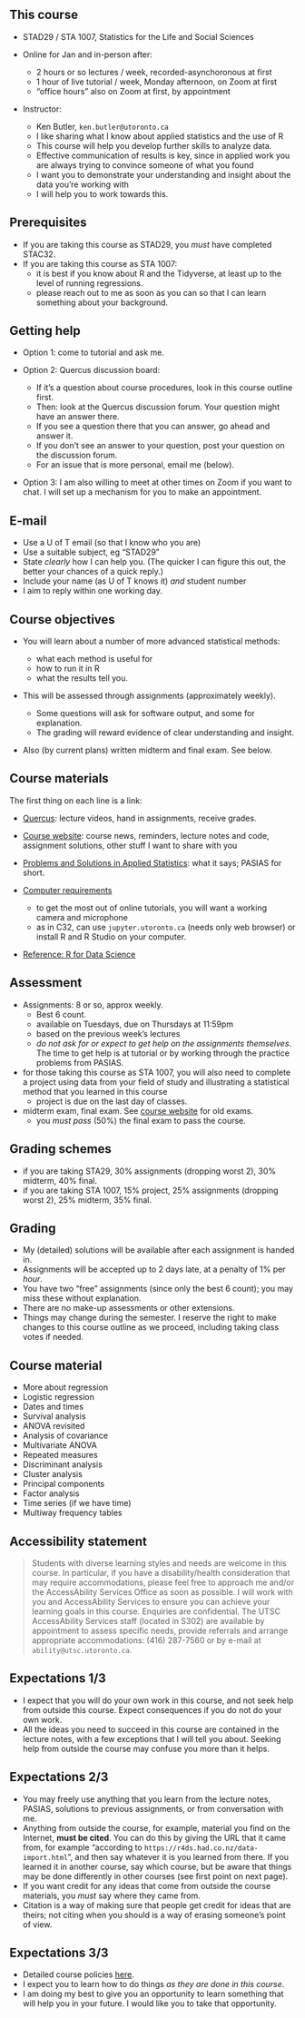 ## This course

-   STAD29 / STA 1007, Statistics for the Life and Social Sciences

-   Online for Jan and in-person after:

    -   2 hours or so lectures / week, recorded-asynchoronous at first
    -   1 hour of live tutorial / week, Monday afternoon, on Zoom at first
    -   "office hours" also on Zoom at first, by appointment

-   Instructor:

    -   Ken Butler, `ken.butler@utoronto.ca`
    -   I like sharing what I know about applied statistics and the use of R
    -   This course will help you develop further skills to analyze data.
    -   Effective communication of results is key, since in applied work you are always trying to convince someone of what you found
    -   I want you to demonstrate your understanding and insight about the data you're working with
    -   I will help you to work towards this.

## Prerequisites

- If you are taking this course as STAD29, you *must* have completed STAC32.
- If you are taking this course as STA 1007: 
  - it is best if you know about R and the Tidyverse, at least up to the level of running regressions.
  - please reach out to me as soon as you can so that I can learn something about your background.



## Getting help

-   Option 1: come to tutorial and ask me.

-   Option 2: Quercus discussion board:

    -   If it's a question about course procedures, look in this course outline first.
    -   Then: look at the Quercus discussion forum. Your question might have an answer there.
    -   If you see a question there that you can answer, go ahead and answer it.
    -   If you don't see an answer to your question, post your question on the discussion forum.
    -   For an issue that is more personal, email me (below).

-   Option 3: I am also willing to meet at other times on Zoom if you want to chat. I will set up a mechanism for you to make an appointment.


## E-mail

-   Use a U of T email (so that I know who you are)
-   Use a suitable subject, eg "STAD29" 
-   State *clearly* how I can help you. (The quicker I can figure this out, the better your chances of a quick reply.)
-   Include your name (as U of T knows it) *and* student number
-   I aim to reply within one working day.

## Course objectives

-   You will learn about a number of more advanced statistical methods:
    - what each method is useful for
    - how to run it in R
    - what the results tell you.

-   This will be assessed through assignments (approximately weekly).

    -   Some questions will ask for software output, and some for explanation.
    -   The grading will reward evidence of clear understanding and insight.

- Also (by current plans) written midterm and final exam. See below.

## Course materials

The first thing on each line is a link:

-   [Quercus](https://q.utoronto.ca/): lecture videos, hand in assignments, receive grades.

-   [Course website](http://ritsokiguess.site/STAD29/): course news, reminders, lecture notes and code, assignment solutions, other stuff I want to share with you

-   [Problems and Solutions in Applied Statistics](http://ritsokiguess.site/pasias/): what it says; PASIAS for short.

-   [Computer requirements](https://www.viceprovoststudents.utoronto.ca/covid-19/tech-requirements-online-learning/)

    -   to get the most out of online tutorials, you will want a working camera and microphone
    -   as in C32, can use `jupyter.utoronto.ca` (needs only web browser) or install R and R Studio on your computer.

-   [Reference: R for Data Science](https://r4ds.had.co.nz/)

## Assessment

-   Assignments: 8 or so, approx weekly.
    - Best 6 count.
    - available on Tuesdays, due on Thursdays at 11:59pm
    - based on the previous week's lectures
    - *do not ask for or expect to get help on the assignments themselves*. The time to get help is at tutorial or by working through the practice problems from PASIAS.
- for those taking this course as STA 1007, you will also need to complete a project using data from your field of study and illustrating a statistical method that you learned in this course
    - project is due on the last day of classes.
- midterm exam, final exam. See [course website](https://ritsokiguess.site/STAD29/old_exams.html) for old exams. 
    - you *must pass* (50%) the final exam to pass the course.

## Grading schemes

- if you are taking STA29, 30% assignments (dropping worst 2), 30% midterm, 40% final.
- if you are taking STA 1007, 15% project, 25% assignments (dropping worst 2), 25% midterm, 35% final.

## Grading

-   My (detailed) solutions will be available after each assignment is handed in.
-   Assignments will be accepted up to 2 days late, at a penalty of 1% per *hour*.
-   You have two "free" assignments (since only the best 6 count); you may miss these without explanation. 
-   There are no make-up assessments or other extensions.
-   Things may change during the semester. I reserve the right to make changes to this course outline as we proceed, including taking class votes if needed.



## Course material

- More about regression
- Logistic regression
- Dates and times
- Survival analysis
- ANOVA revisited
- Analysis of covariance
- Multivariate ANOVA
- Repeated measures
- Discriminant analysis
- Cluster analysis
- Principal components
- Factor analysis
- Time series (if we have time)
- Multiway frequency tables

## Accessibility statement

> Students with diverse learning styles and needs are welcome in this course. In particular, if you have a disability/health consideration that may require accommodations, please feel free to approach me and/or the AccessAbility Services Office as soon as possible. I will work with you and AccessAbility Services to ensure you can achieve your learning goals in this course. Enquiries are confidential. The UTSC AccessAbility Services staff (located in S302) are available by appointment to assess specific needs, provide referrals and arrange appropriate accommodations: (416) 287-7560 or by e-mail at `ability@utsc.utoronto.ca`.

## Expectations 1/3

-   I expect that you will do your own work in this course, and not seek help from outside this course. Expect consequences if you do not do your own work. 
-   All the ideas you need to succeed in this course are contained in the lecture notes, with a few exceptions that I will tell you about. Seeking help from outside the course may confuse you more than it helps.

## Expectations 2/3

-   You may freely use anything that you learn from the lecture notes, PASIAS, solutions to previous assignments, or from conversation with me.
-   Anything from outside the course, for example, material you find on the Internet, **must be cited**. You can do this by giving the URL that it came from, for example "according to `https://r4ds.had.co.nz/data-import.html`", and then say whatever it is you learned from there. If you learned it in another course, say which course, but be aware that things may be done differently in other courses (see first point on next page).
-   If you want credit for any ideas that come from outside the course materials, you *must* say where they came from.
-   Citation is a way of making sure that people get credit for ideas that are theirs; not citing when you should is a way of erasing someone's point of view.

## Expectations 3/3

-   Detailed course policies [here](policies.pdf).
-   I expect you to learn how to do things *as they are done in this course*. 
-   I am doing my best to give you an opportunity to learn something that will help you in your future. I would like you to take that opportunity.


